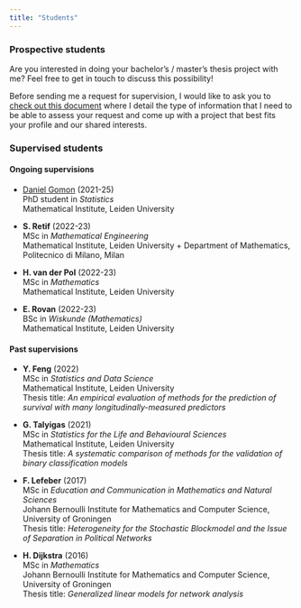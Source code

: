 ```yaml
---
title: "Students"
---
```


### Prospective students

Are you interested in doing your bachelor's / master's thesis project with me? Feel free to get in touch to discuss this possibility!

Before sending me a request for supervision, I would like to ask you to [check out this document](https://github.com/mirkosignorelli/info4supervisions/blob/main/supervision_request.md) where I detail the type of information that I need to be able to assess your request and come up with a project that best fits your profile and our shared interests.

### Supervised students

#### Ongoing supervisions

* [Daniel Gomon](https://github.com/d-gomon) (2021-25)  
PhD student in *Statistics*  
Mathematical Institute, Leiden University  

* **S. Retif** (2022-23)  
MSc in *Mathematical Engineering*  
Mathematical Institute, Leiden University + Department of Mathematics, Politecnico di Milano, Milan    

* **H. van der Pol** (2022-23)  
MSc in *Mathematics*  
Mathematical Institute, Leiden University  

* **E. Rovan** (2022-23)  
BSc in *Wiskunde (Mathematics)*  
Mathematical Institute, Leiden University  

#### Past supervisions

* **Y. Feng** (2022)  
MSc in *Statistics and Data Science*  
Mathematical Institute, Leiden University  
Thesis title: *An empirical evaluation of methods for the prediction of survival with many longitudinally-measured predictors*

* **G. Talyigas** (2021)  
MSc in *Statistics for the Life and Behavioural Sciences*  
Mathematical Institute, Leiden University  
Thesis title: *A systematic comparison of methods for the validation of binary classification models*

* **F. Lefeber** (2017)    
MSc in *Education and Communication in Mathematics and Natural Sciences*  
Johann Bernoulli Institute for Mathematics and Computer Science, University of Groningen  
Thesis title: *Heterogeneity for the Stochastic Blockmodel and the Issue of Separation in Political Networks*

* **H. Dijkstra** (2016)  
MSc in *Mathematics*  
Johann Bernoulli Institute for Mathematics and Computer Science, University of Groningen  
Thesis title: *Generalized linear models for network analysis*  
